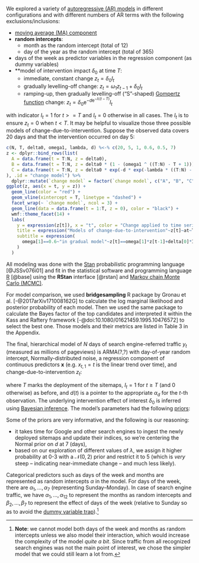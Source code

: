 We explored a variety of [autoregressive (AR) models](https://en.wikipedia.org/wiki/Autoregressive_model) in different configurations and with different numbers of AR terms with the following exclusions/inclusions:

- [moving average (MA) component](https://en.wikipedia.org/wiki/Moving-average_model)
- **random intercepts**:
  - month as the random intercept (total of 12)
  - day of the year as the random intercept (total of 365)
- days of the week as predictor variables in the regression component (as dummy variables)
- **model of intervention impact $\delta_0$ at time $T$:
  - immediate, constant change $z_t = \delta_0 I_t$
  - gradually levelling-off change: $z_t = \omega_1 z_{t-1} + \delta_0 I_t$
  - ramping-up, then gradually levelling-off ("S"-shaped) [Gompertz function](https://en.wikipedia.org/wiki/Gompertz_function) change: $z_t = \delta_0 \mathrm{e}^{-d \mathrm{e}^{-\lambda (t - T)}} I_t$

with indicator $I_t = 1$ for $t >= T$ and $I_t = 0$ otherwise in all cases. The $I_t$ is to ensure $z_t = 0$ when $t < T$. It may be helpful to visualize those three possible models of change-due-to-intervention. Suppose the observed data covers 20 days and that the intervention occurred on day 5:

```r
c(N, T, delta0, omega1, lambda, d) %<-% c(20, 5, 1, 0.6, 0.5, 7)
z <- dplyr::bind_rows(list(
  A = data.frame(t = T:N, z = delta0),
  B = data.frame(t = T:N, z = delta0 * (1 - (omega1 ^ ((T:N) - T + 1))) / (1 - omega1)),
  C = data.frame(t = T:N, z = delta0 * exp(-d * exp(-lambda * ((T:N) - T))))
), .id = "change model") %>%
  dplyr::mutate(`change model` = factor(`change model`, c("A", "B", "C"), c("instant, constant", "gradually levelling-off", "Gompertz")))
ggplot(z, aes(x = t, y = z)) +
  geom_line(color = "red") +
  geom_vline(xintercept = T, linetype = "dashed") +
  facet_wrap(~ `change model`, ncol = 3) +
  geom_line(data = data.frame(t = 1:T, z = 0), color = "black") +
  wmf::theme_facet(14) +
  labs(
    y = expression(z[t]), x = "t", color = "Change applied to time series",
    title = expression("Models of change-due-to-intervention"~z[t]~at~T==10~"with effect"~delta[0]==1),
    subtitle = expression(
      omega[1]==0.6~"in gradual model"~z[t]==omega[1]*z[t-1]+delta[0]*I[t]~", and "~lambda==0.5~"in Gompertz model"~z[t]==delta[0]*e^(-7*e^(-lambda*(t-T)))
    )
  )
```

All modeling was done with the [Stan](https://en.wikipedia.org/wiki/Stan_(software)) probabilistic programming language [@JSSv076i01] and fit in the statistical software and programming language [R](https://en.wikipedia.org/wiki/R_(programming_language)) [@base] using the **RStan** interface [@rstan] and [Markov chain Monte Carlo (MCMC)](https://en.wikipedia.org/wiki/Markov_chain_Monte_Carlo).

For model comparison, we used **bridgesampling** R package by Gronau et al. [-@2017arXiv171008162G] to calculate the log marginal likelihood and posterior probability of each model. Then we used the same package to calculate the Bayes factor of the top candidates and interpreted it within the Kass and Raftery framework [-@doi:10.1080/01621459.1995.10476572] to select the best one. Those models and their metrics are listed in Table 3 in the Appendix.

The final, hierarchical model of $N$ days of search engine-referred traffic $y_t$ (measured as millions of pageviews) is ARMA(?,?) with day-of-year random intercept, Normally-distributed noise, a regression component of continuous predictors $\mathbf{x}$ (e.g. $x_{t,1} = t$ is the linear trend over time), and change-due-to-intervention $z_t$:

\begin{align*}
y_t & = \alpha_{d(t)} + \sum_{p = 1}^3 \phi_p y_{t - p} + \sum_{q = 1}^2 \theta_q \epsilon_{t - q} + \sum_{k = 1}^K \beta_k x_{t,k} + z_t + \epsilon_t;\\
z_t & = z_t = \omega_1 z_{t-1} + \delta_0 I_t,
\end{align*}

where $T$ marks the deployment of the sitemaps, $I_t = 1$ for $t \geq T$ (and 0 otherwise) as before, and $d(t)$ is a pointer to the appropriate $\alpha_d$ for the $t$-th observation. The underlying intervention effect of interest $\delta_0$ is inferred using [Bayesian inference](https://en.wikipedia.org/wiki/Bayesian_inference). The model's parameters had the following [priors](https://en.wikipedia.org/wiki/Prior_probability):

\begin{align*}
  \phi_p, \theta_q & \sim \text{Cauchy}(0, 1),~-1 \leq \phi_p, \theta_q \leq 1, p = 1, \ldots, 3~\text{and}~q = 1, 2;\\
  \alpha_d & \sim \mathcal{N}(\gamma_m(d), \sigma_{\alpha_m(d)}),~d = 1, \ldots, 365;\\
  \gamma_m & \sim \mathcal{N}(\mu_\gamma, \sigma_\gamma),~m = 1, \ldots, 12;\\
  \mu_\gamma & \sim \mathcal{N}(0, 10);\\
  \epsilon & \sim \mathcal{N}(0, \sigma_\epsilon);\\
  \delta_0 & \sim \mathcal{N}(0, \tau);\\
  \sigma_\epsilon, \sigma_{\alpha_m}, \sigma_\gamma, \tau & \sim \text{Cauchy}(0, 5);\\
  \beta_k & \sim \mathcal{N}(0, 10),~k = 0, \ldots, K;\\
  \omega_1 & \sim \text{Beta}(9, 3).
\end{align*}

Some of the priors are very informative, and the following is our reasoning:

- it takes time for Google and other search engines to ingest the newly deployed sitemaps and update their indices, so we're centering the Normal prior on $d$ at 7 (days),
- based on our exploration of different values of $\lambda$, we assign it higher probability at 0-3 with a $\mathcal{N}(0, 2)$ prior and restrict it to 5 (which is *very* steep -- indicating near-immediate change -- and much less likely).

Categorical predictors such as days of the week and months are represented as random intercepts $\alpha$ in the model. For days of the week, there are $\alpha_1, \ldots, \alpha_7$ (representing Sunday--Monday). In case of search engine traffic, we have $\alpha_1, \ldots, \alpha_{12}$ to represent the months as random intercepts and $\beta_2, \ldots, \beta_7$ to represent the effect of days of the week (relative to Sunday so as to avoid the [dummy variable trap](https://en.wikipedia.org/wiki/Dummy_variable_(statistics)#Incorporating_a_dummy_independent)).[^complexity]

[^complexity]: **Note**: we cannot model both days of the week and months as random intercepts unless we also model their interaction, which would increase the complexity of the model *quite a bit*. Since traffic from all recognized search engines was not the main point of interest, we chose the simpler model that we could still learn a lot from.

